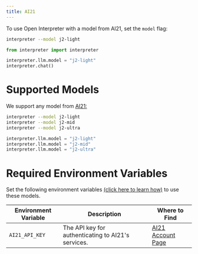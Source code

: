 ---
title: AI21
---

To use Open Interpreter with a model from AI21, set the `model` flag:

<CodeGroup>

```bash Terminal
interpreter --model j2-light
```

```python Python
from interpreter import interpreter

interpreter.llm.model = "j2-light"
interpreter.chat()
```

</CodeGroup>

# Supported Models

We support any model from [AI21:](https://www.ai21.com/)

<CodeGroup>

```bash Terminal
interpreter --model j2-light
interpreter --model j2-mid
interpreter --model j2-ultra
```

```python Python
interpreter.llm.model = "j2-light"
interpreter.llm.model = "j2-mid"
interpreter.llm.model = "j2-ultra"
```

</CodeGroup>

# Required Environment Variables

Set the following environment variables [(click here to learn how)](https://chat.openai.com/share/1062cdd8-62a1-4aa8-8ec9-eca45645971a) to use these models.

| Environment Variable  | Description  | Where to Find  |
| --------------------- | ------------ | -------------- |
| `AI21_API_KEY`       | The API key for authenticating to AI21's services. | [AI21 Account Page](https://www.ai21.com/account/api-keys) |